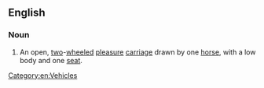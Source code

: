 ==English==

===Noun===
{{en-noun}}

# An open, [[two]]-[[wheeled]] [[pleasure]] [[carriage]] drawn by one [[horse]], with a low body and one [[seat]].

[[Category:en:Vehicles]]